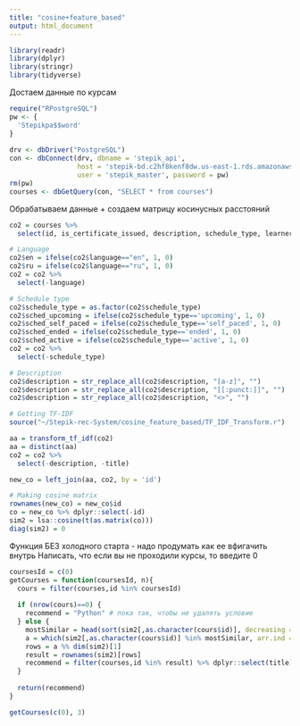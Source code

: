 ```yaml
---
title: "cosine+feature_based"
output: html_document
---
```


```r
library(readr)
library(dplyr)
library(stringr)
library(tidyverse)
```

Достаем данные по курсам

```r
require("RPostgreSQL")
pw <- {
  'Stepikpa$$word'
}
 
drv <- dbDriver("PostgreSQL")
con <- dbConnect(drv, dbname = 'stepik_api',
                 host = 'stepik-bd.c2hf8kenf8dw.us-east-1.rds.amazonaws.com', port = 5432,
                 user = 'stepik_master', password = pw)
rm(pw)
courses <- dbGetQuery(con, "SELECT * from courses")
```

Обрабатываем данные + создаем матрицу косинусных расстояний

```r
co2 = courses %>%
  select(id, is_certificate_issued, description, schedule_type, learners_count, quizzes_count, time_to_complete, language, title, is_paid)

# Language
co2$en = ifelse(co2$language=="en", 1, 0)
co2$ru = ifelse(co2$language=="ru", 1, 0)
co2 = co2 %>%
  select(-language)

# Schedule type
co2$schedule_type = as.factor(co2$schedule_type)
co2$sched_upcoming = ifelse(co2$schedule_type=='upcoming', 1, 0)
co2$sched_self_paced = ifelse(co2$schedule_type=='self_paced', 1, 0)
co2$sched_ended = ifelse(co2$schedule_type=='ended', 1, 0)
co2$sched_active = ifelse(co2$schedule_type=='active', 1, 0)
co2 = co2 %>%
  select(-schedule_type)

# Description
co2$description = str_replace_all(co2$description, "[a-z]", "")
co2$description = str_replace_all(co2$description, "[[:punct:]]", "")
co2$description = str_replace_all(co2$description, "<>", "")

# Getting TF-IDF
source("~/Stepik-rec-System/cosine_feature_based/TF_IDF_Transform.r")

aa = transform_tf_idf(co2)
aa = distinct(aa)
co2 = co2 %>%
  select(-description, -title)

new_co = left_join(aa, co2, by = 'id')

# Making cosine matrix
rownames(new_co) = new_co$id
co = new_co %>% dplyr::select(-id)
sim2 = lsa::cosine(t(as.matrix(co)))
diag(sim2) = 0
```

Функция БЕЗ холодного старта - надо продумать как ее вфигачить внутрь
Написать, что если вы не проходили курсы, то введите 0
```r
coursesId = c(0)
getCourses = function(coursesId, n){
  cours = filter(courses,id %in% coursesId)
  
  if (nrow(cours)==0) {
    recommend = "Python" # пока так, чтобы не удалять условие
  } else {
    mostSimilar = head(sort(sim2[,as.character(cours$id)], decreasing = T), n)
    a = which(sim2[,as.character(cours$id)] %in% mostSimilar, arr.ind = TRUE)
    rows = a %% dim(sim2)[1]
    result = rownames(sim2)[rows]
    recommend = filter(courses,id %in% result) %>% dplyr::select(title)
  }
  
  return(recommend)
}
```

```r
getCourses(c(0), 3)
```
